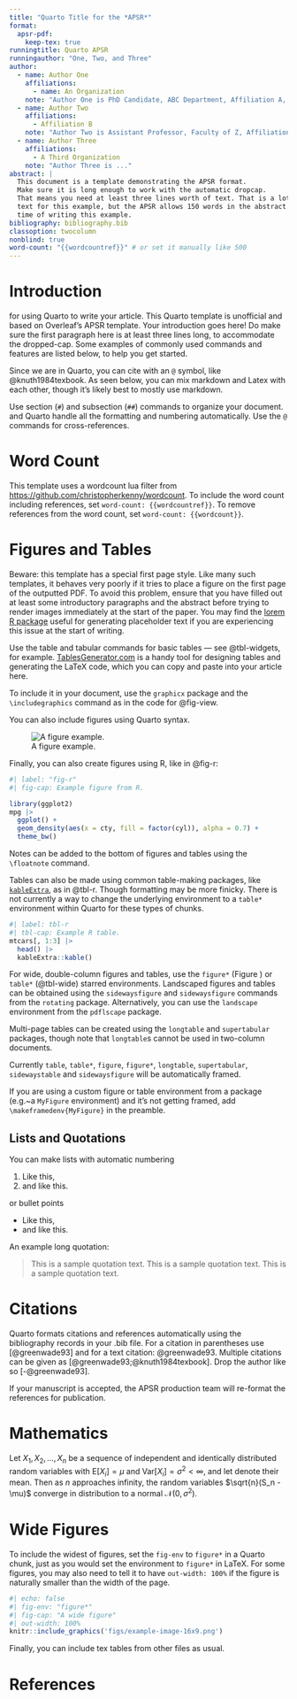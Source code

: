 ```yaml
---
title: "Quarto Title for the *APSR*"
format:
  apsr-pdf:
    keep-tex: true  
runningtitle: Quarto APSR
runningauthor: "One, Two, and Three"
author:
  - name: Author One
    affiliations:
      - name: An Organization
    note: "Author One is PhD Candidate, ABC Department, Affiliation A, 12345 NY. (a.1@example.edu)"
  - name: Author Two
    affiliations:
      - Affiliation B
    note: "Author Two is Assistant Professor, Faculty of Z, Affiliation B, 42813. Corresponding Author (a.2@acme.edu) Additional notes about Author Two."
  - name: Author Three
    affiliations:
      - A Third Organization
    note: "Author Three is ..."
abstract: |
  This document is a template demonstrating the APSR format.
  Make sure it is long enough to work with the automatic dropcap.
  That means you need at least three lines worth of text. That is a lot of
  text for this example, but the APSR allows 150 words in the abstract at the
  time of writing this example.
bibliography: bibliography.bib
classoption: twocolumn
nonblind: true
word-count: "{{wordcountref}}" # or set it manually like 500
---
```


# Introduction {#sec-intro}

\dropcap{Thanks} for using Quarto to write your article. This Quarto template is unofficial and based on Overleaf's APSR template. Your introduction goes here! Do make sure the first paragraph here is at least three lines long, to accommodate the dropped-cap. Some examples of commonly used commands and features are listed below, to help you get started.

Since we are in Quarto, you can cite with an `@` symbol, like @knuth1984texbook. As seen below, you can mix markdown and Latex with each other, though it's likely best to mostly use markdown.

Use section (`#`) and subsection (`##`) commands to organize your document. 
\LaTeX{} and Quarto handle all the formatting and numbering automatically. 
Use the `@` commands for cross-references.

# Word Count

This template uses a wordcount lua filter from <https://github.com/christopherkenny/wordcount>.
To include the word count including references, set `word-count: {{wordcountref}}`.
To remove references from the word count, set `word-count: {{wordcount}}`.

# Figures and Tables

Beware: this template has a special first page style.
Like many such templates, it behaves very poorly if it tries to place a figure on the first page of the outputted PDF.
To avoid this problem, ensure that you have filled out at least some introductory paragraphs and the abstract before trying to render images immediately at the start of the paper.
You may find the [lorem R package](https://github.com/gadenbuie/lorem) useful for generating placeholder text if you are experiencing this issue at the start of writing.

Use the table and tabular commands for basic tables --- see @tbl-widgets, for example. [TablesGenerator.com](http://tablesgenerator.com) is a handy tool for designing tables and generating the LaTeX code, which you can copy and paste into your article here.

```{=tex}
\begin{table}[hbt!]
\caption{An example table}
\label{tbl-widgets}
\centering
\begin{tabular}{lr}
Item & Quantity \\\midrule
Widgets & 42 \\
Gadgets & 13
\end{tabular}
\floatnote{This is a note for this table.}
\end{table}
```


To include it in your document, use the `graphicx` package and the `\includegraphics` command as in the code for @fig-view.

```{=tex}
\begin{figure}[hbt!]
\includegraphics[width=\linewidth]{figs/example-image}
\caption{A figure example.}
\label{fig-view}

\floatnote{This is a note for this figure.}
\end{figure}
```

You can also include figures using Quarto syntax.

![A figure example.](figs/example-image.png){#fig-view2}

Finally, you can also create figures using R, like in @fig-r:

```r
#| label: "fig-r"
#| fig-cap: Example figure from R.

library(ggplot2)
mpg |>
  ggplot() +
  geom_density(aes(x = cty, fill = factor(cyl)), alpha = 0.7) + 
  theme_bw()
```


Notes can be added to the bottom of figures and tables using the `\floatnote` command.

```{=tex}
\begin{table*}
\caption{Automobile Land Speed Records (GR 5-10).}
\label{tbl-wide}

\begin{tabular}{l l l l r}
Speed (mph) & Driver          & Car                        & Engine    & Date     \\
\midrule
407.447     & Craig Breedlove & Spirit of America          & GE J47    & 8/5/63   \\
413.199     & Tom Green       & Wingfoot Express           & WE J46    & 10/2/64  \\
434.22      & Art Arfons      & Green Monster              & GE J79    & 10/5/64  \\
468.719     & Craig Breedlove & Spirit of America          & GE J79    & 10/13/64 \\
526.277     & Craig Breedlove & Spirit of America          & GE J79    & 10/15/65 \\
536.712     & Art Arfons      & Green Monster              & GE J79    & 10/27/65 \\
555.127     & Craig Breedlove & Spirit of America, Sonic 1 & GE J79    & 11/2/65  \\
576.553     & Art Arfons      & Green Monster              & GE J79    & 11/7/65  \\
600.601     & Craig Breedlove & Spirit of America, Sonic 1 & GE J79    & 11/15/65 \\
622.407     & Gary Gabelich   & Blue Flame                 & Rocket    & 10/23/70 \\
633.468     & Richard Noble   & Thrust 2                   & RR RG 146 & 10/4/83  \\
763.035     & Andy Green      & Thrust SSC                 & RR Spey   & 10/15/97\\
\end{tabular}

\floatnote{\url{https://www.sedl.org/afterschool/toolkits/science/pdf/ast_sci_data_tables_sample.pdf}}

\end{table*}
```

Tables can also be made using common table-making packages, like [`kableExtra`](https://cran.r-project.org/web/packages/kableExtra/index.html), as in @tbl-r.
Though formatting may be more finicky. 
There is not currently a way to change the underlying environment to a `table*` environment within Quarto for these types of chunks.

```r
#| label: tbl-r
#| tbl-cap: Example R table.
mtcars[, 1:3] |> 
  head() |> 
  kableExtra::kable()
```



For wide, double-column figures and tables, use the `figure*` (Figure \ref{fig:wide}) or `table*` (@tbl-wide) starred environments. Landscaped figures and tables can be obtained using the `sidewaysfigure` and `sidewaysfigure` commands from the `rotating` package. Alternatively, you can use the `landscape` environment from the `pdflscape` package.

Multi-page tables can be created using the `longtable` and `supertabular` packages, though note that `longtable`s cannot be used in two-column documents.\footnote{This is an example footnote.}


Currently `table`, `table*`, `figure`, `figure*`, `longtable`, `supertabular`, `sidewaystable` and `sidewaysfigure` will be automatically framed.

If you are using a custom figure or table environment from a package (e.g.~a `MyFigure` environment) and it's not getting framed, add `\makeframedenv{MyFigure}` in the preamble. 

## Lists and Quotations

You can make lists with automatic numbering \dots

1. Like this,
2. and like this.


\dots or bullet points \dots

- Like this,
- and like this.


An example long quotation:

> This is a sample quotation text. This is a sample quotation text. This is a sample quotation text.

# Citations

Quarto formats citations and references automatically using the bibliography records in your .bib file. For a citation in parentheses use [@greenwade93] and for a text citation: @greenwade93. Multiple citations can be given as [@greenwade93;@knuth1984texbook]. Drop the author like so [-@greenwade93].

If your manuscript is accepted, the APSR production team will re-format the references for publication. \emph{It is not necessary to format the reference list yourself to mirror the final published form.}

# Mathematics

Let $X_1, X_2, \ldots, X_n$ be a sequence of independent and identically distributed random variables with $\text{E}[X_i] = \mu$ and $\text{Var}[X_i] = \sigma^2 < \infty$, and let
\begin{equation}
\label{eq:CLT}
S_n = \frac{X_1 + X_2 + \cdots + X_n}{n}
      = \frac{1}{n}\sum_{i}^{n} X_i
\end{equation}
denote their mean. Then as $n$ approaches infinity, the random variables $\sqrt{n}(S_n - \mu)$ converge in distribution to a normal $\mathcal{N}(0, \sigma^2)$.


# Wide Figures

To include the widest of figures, set the `fig-env` to `figure*` in a Quarto chunk, just as you would set the environment to `figure*` in LaTeX. For some figures, you may also need to tell it to have `out-width: 100%` if the figure is naturally smaller than the width of the page.

```r
#| echo: false
#| fig-env: "figure*"
#| fig-cap: "A wide figure"
#| out-width: 100%
knitr::include_graphics('figs/example-image-16x9.png')
```

Finally, you can include tex tables from other files as usual.

\input{figs/tableex2}

\clearpage

# References
